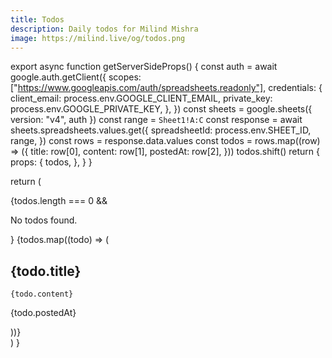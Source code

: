 ```yaml
---
title: Todos
description: Daily todos for Milind Mishra
image: https://milind.live/og/todos.png
---
```



export async function getServerSideProps() {
  const auth = await google.auth.getClient({
    scopes: ["https://www.googleapis.com/auth/spreadsheets.readonly"],
    credentials: {
      client_email: process.env.GOOGLE_CLIENT_EMAIL,
      private_key: process.env.GOOGLE_PRIVATE_KEY,
    },
  })
  const sheets = google.sheets({ version: "v4", auth })
  const range = `Sheet1!A:C`
  const response = await sheets.spreadsheets.values.get({
    spreadsheetId: process.env.SHEET_ID,
    range,
  })
  const rows = response.data.values
  const todos = rows.map((row) => ({
    title: row[0],
    content: row[1],
    postedAt: row[2],
  }))
  todos.shift()
  return {
    props: {
      todos,
    },
  }
}

  return (
    <div>
      {todos.length === 0 && <p>No todos found.</p>}
      {todos.map((todo) => (
        <div key={todo.title}>
          <h2>{todo.title}</h2>
          <code>{todo.content}</code>
          <p>{todo.postedAt}</p>
        </div>
      ))}
    </div>
  )
}
